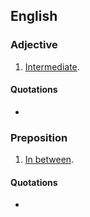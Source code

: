==English==

===Adjective===
{{en-adj|-}}

# {{lb|en|nonstandard}} [[intermediate|Intermediate]].

====Quotations====
* {{seeCites}}

===Preposition===
{{en-prep}}

# {{lb|en|nonstandard}} [[in between|In between]].

====Quotations====
* {{seeCites}}